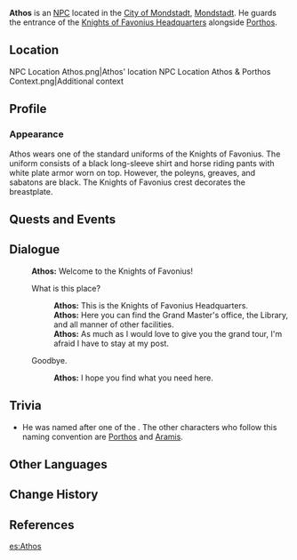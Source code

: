 {{Character Infobox
|type             = NPC
|image            = NPC Athos.png
|voiceEN          = [https://www.damanmillsvo.com/ Daman Mills]<ref>Twitter: [https://twitter.com/DamanMills/status/1374458897499525161 EN VA Self Announcement]</ref>
|region           = Mondstadt
|title            = Knight of Favonius
|affiliation      = Knights of Favonius
}}
'''Athos''' is an [[NPC]] located in the [[City of Mondstadt]], [[Mondstadt]]. He guards the entrance of the [[Knights of Favonius Headquarters]] alongside [[Porthos]].

==Location==
<gallery hideaddbutton="true" captionalign="center">
NPC Location Athos.png|Athos' location
NPC Location Athos & Porthos Context.png|Additional context
</gallery>

==Profile==
<!--
===Personality===
-->
===Appearance===
Athos wears one of the standard uniforms of the Knights of Favonius. The uniform consists of a black long-sleeve shirt and horse riding pants with white plate armor worn on top. However, the poleyns, greaves, and sabatons are black. The Knights of Favonius crest decorates the breastplate.

==Quests and Events==
{{Quest Appearances}}

==Dialogue==
{{Dialogue start}}
:'''Athos:''' Welcome to the Knights of Favonius!
:{{DIcon}} What is this place?
::'''Athos:''' This is the Knights of Favonius Headquarters.
::'''Athos:''' Here you can find the Grand Master's office, the Library, and all manner of other facilities.
::'''Athos:''' As much as I would love to give you the grand tour, I'm afraid I have to stay at my post.
:{{DIcon}} Goodbye.
::'''Athos:''' I hope you find what you need here.
{{Dialogue end}}

==Trivia==
* He was named after one of the ''{{w|The Three Musketeers}}.'' The other characters who follow this naming convention are [[Porthos]] and [[Aramis]].

==Other Languages==
{{Other Languages|default_hidden = 1
|en      = Athos
|zhs     = 阿托
|zhs_rm  = Ātuō
|zht     = 阿托
|zht_rm  = Ātuō
|ja      = アトス
|ja_rm   = Atosu
|ko      = 아토스
|ko_rm   = Atoseu
|es      = Athos
|fr      = Athos
|ru      = Атос
|th      = Athos
|vi      = Athos
|de      = Athos
|id      = Athos
|pt      = Arto
}}

==Change History==
{{Change History|1.0}}

==References==
{{Reflist|1}}

[[es:Athos]]